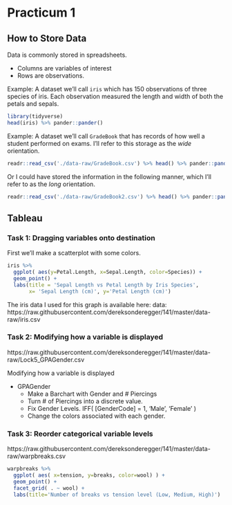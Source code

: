 # Practicum 1

## How to Store Data

Data is commonly stored in spreadsheets.

* Columns are variables of interest
* Rows are observations.

Example: A dataset we'll call `iris` which has 150 observations of three species of iris. Each observation measured the length and width of both the petals and sepals.

```r
library(tidyverse)
head(iris) %>% pander::pander()
```

Example: A dataset we'll call `GradeBook` that has records of how well a student performed on exams. I'll refer to this storage as the *wide* orientation.
```r
readr::read_csv('./data-raw/GradeBook.csv') %>% head() %>% pander::pander()
```
Or I could have stored the information in the following manner, which I'll refer to as the *long* orientation.
```r
readr::read_csv('./data-raw/GradeBook2.csv') %>% head() %>% pander::pander()
```


## Tableau

### Task 1: Dragging variables onto destination
First we'll make a scatterplot with some colors.

```r
iris %>%
  ggplot( aes(y=Petal.Length, x=Sepal.Length, color=Species)) +
  geom_point() +
  labs(title = 'Sepal Length vs Petal Length by Iris Species',
       x= 'Sepal Length (cm)', y='Petal Length (cm)')
```

The iris data I used for this graph is available here:
data: https://raw.githubusercontent.com/dereksonderegger/141/master/data-raw/iris.csv


### Task 2: Modifying how a variable is displayed
https://raw.githubusercontent.com/dereksonderegger/141/master/data-raw/Lock5_GPAGender.csv

Modifying how a variable is displayed

* GPAGender
    * Make a Barchart with Gender and # Piercings
    * Turn # of Piercings into a discrete value.
    * Fix Gender Levels.  IFF( [GenderCode] = 1, 'Male', 'Female' )
    * Change the colors associated with each gender.

### Task 3: Reorder categorical variable levels

https://raw.githubusercontent.com/dereksonderegger/141/master/data-raw/warpbreaks.csv


```r
warpbreaks %>%
  ggplot( aes( x=tension, y=breaks, color=wool) ) +
  geom_point() +
  facet_grid( . ~ wool) +
  labs(title='Number of breaks vs tension level (Low, Medium, High)')
```


